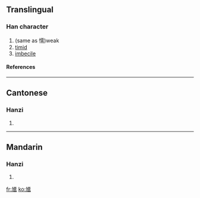 ==Translingual==
===Han character===
{{Han char|rad=乙|as=10|sn=11|four=|canj=大弓一月大 (KNMBK)}}
# (same as 懦)weak
# [[timid]]
# [[imbecile]]
====References====
{{Han ref|kx=0084.310|hdz=42813.010|uh=3421|ud=13345}}

----
==Cantonese==
===Hanzi===
{{yue-hanzi|jyut=|y=no6}}
# {{defn|Cantonese}}

----
==Mandarin==
===Hanzi===
{{cmn-hanzi|pin=[[nuò]] (nuo4)|wg=no<sup>4</sup>}}
# {{defn|Mandarin}}

[[fr:㐡]]
[[ko:㐡]]